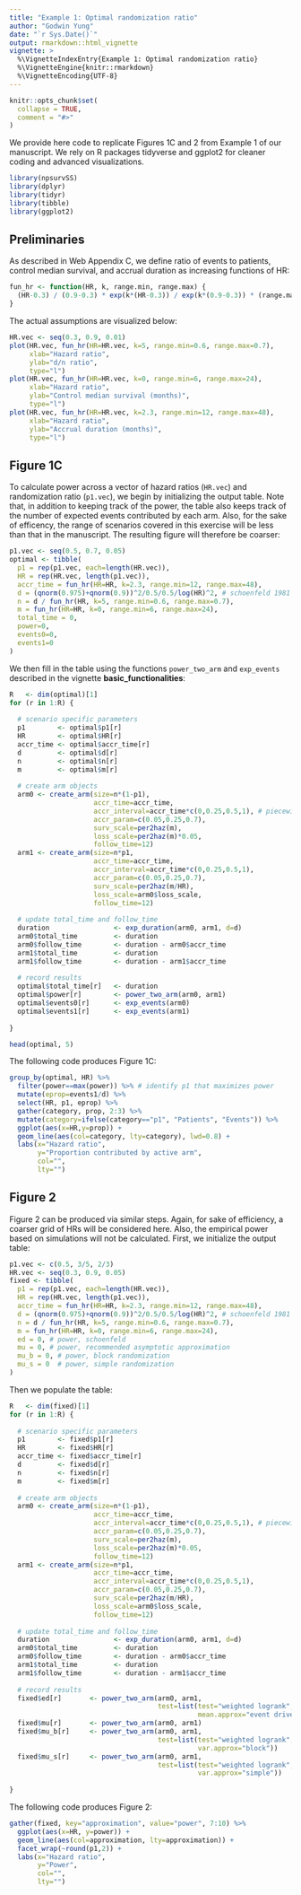 ```yaml
---
title: "Example 1: Optimal randomization ratio"
author: "Godwin Yung"
date: "`r Sys.Date()`"
output: rmarkdown::html_vignette
vignette: >
  %\VignetteIndexEntry{Example 1: Optimal randomization ratio}
  %\VignetteEngine{knitr::rmarkdown}
  %\VignetteEncoding{UTF-8}
---
```


```r
knitr::opts_chunk$set(
  collapse = TRUE,
  comment = "#>"
)
```

We provide here code to replicate Figures 1C and 2 from Example 1 of our manuscript. We rely on R packages tidyverse and ggplot2 for cleaner coding and advanced visualizations.

```r
library(npsurvSS)
library(dplyr)
library(tidyr)
library(tibble)
library(ggplot2)
```

## Preliminaries

As described in Web Appendix C, we define ratio of events to patients, control median survival, and accrual duration as increasing functions of HR:
```r
fun_hr <- function(HR, k, range.min, range.max) {
  (HR-0.3) / (0.9-0.3) * exp(k*(HR-0.3)) / exp(k*(0.9-0.3)) * (range.max-range.min) + range.min
}
```
The actual assumptions are visualized below:
```r
HR.vec <- seq(0.3, 0.9, 0.01)
plot(HR.vec, fun_hr(HR=HR.vec, k=5, range.min=0.6, range.max=0.7),
     xlab="Hazard ratio",
     ylab="d/n ratio",
     type="l")
plot(HR.vec, fun_hr(HR=HR.vec, k=0, range.min=6, range.max=24),
     xlab="Hazard ratio",
     ylab="Control median survival (months)",
     type="l")
plot(HR.vec, fun_hr(HR=HR.vec, k=2.3, range.min=12, range.max=48),
     xlab="Hazard ratio",
     ylab="Accrual duration (months)",
     type="l")
```

## Figure 1C
To calculate power across a vector of hazard ratios (`HR.vec`) and randomization ratio (`p1.vec`), we begin by initializing the output table. Note that, in addition to keeping track of the power, the table also keeps track of the number of expected events contributed by each arm. Also, for the sake of efficency, the range of scenarios covered in this exercise will be less than that in the manuscript. The resulting figure will therefore be coarser:
```r
p1.vec <- seq(0.5, 0.7, 0.05)
optimal <- tibble(
  p1 = rep(p1.vec, each=length(HR.vec)),
  HR = rep(HR.vec, length(p1.vec)),
  accr_time = fun_hr(HR=HR, k=2.3, range.min=12, range.max=48),
  d = (qnorm(0.975)+qnorm(0.9))^2/0.5/0.5/log(HR)^2, # schoenfeld 1981
  n = d / fun_hr(HR, k=5, range.min=0.6, range.max=0.7),
  m = fun_hr(HR=HR, k=0, range.min=6, range.max=24),
  total_time = 0,
  power=0,
  events0=0,
  events1=0
)
```
We then fill in the table using the functions `power_two_arm` and `exp_events` described in the vignette __basic_functionalities__:
```r
R   <- dim(optimal)[1]
for (r in 1:R) {
  
  # scenario specific parameters
  p1        <- optimal$p1[r]
  HR        <- optimal$HR[r]
  accr_time <- optimal$accr_time[r]
  d         <- optimal$d[r]
  n         <- optimal$n[r]
  m         <- optimal$m[r]
  
  # create arm objects
  arm0 <- create_arm(size=n*(1-p1),
                     accr_time=accr_time,
                     accr_interval=accr_time*c(0,0.25,0.5,1), # piecewise-uniform accrual
                     accr_param=c(0.05,0.25,0.7),
                     surv_scale=per2haz(m),
                     loss_scale=per2haz(m)*0.05,
                     follow_time=12)
  arm1 <- create_arm(size=n*p1,
                     accr_time=accr_time,
                     accr_interval=accr_time*c(0,0.25,0.5,1),
                     accr_param=c(0.05,0.25,0.7),
                     surv_scale=per2haz(m/HR),
                     loss_scale=arm0$loss_scale,
                     follow_time=12)
  
  # update total_time and follow_time
  duration                <- exp_duration(arm0, arm1, d=d)
  arm0$total_time         <- duration
  arm0$follow_time        <- duration - arm0$accr_time
  arm1$total_time         <- duration
  arm1$follow_time        <- duration - arm1$accr_time
  
  # record results
  optimal$total_time[r]   <- duration
  optimal$power[r]        <- power_two_arm(arm0, arm1)
  optimal$events0[r]      <- exp_events(arm0)
  optimal$events1[r]      <- exp_events(arm1)
  
}

head(optimal, 5)
```
The following code produces Figure 1C:
```r
group_by(optimal, HR) %>%
  filter(power==max(power)) %>% # identify p1 that maximizes power
  mutate(eprop=events1/d) %>%
  select(HR, p1, eprop) %>%
  gather(category, prop, 2:3) %>%
  mutate(category=ifelse(category=="p1", "Patients", "Events")) %>%
  ggplot(aes(x=HR,y=prop)) +
  geom_line(aes(col=category, lty=category), lwd=0.8) +
  labs(x="Hazard ratio", 
       y="Proportion contributed by active arm",
       col="",
       lty="")
```

## Figure 2
Figure 2 can be produced via similar steps. Again, for sake of efficiency, a coarser grid of HRs will be considered here. Also, the empirical power based on simulations will not be calculated. First, we initialize the output table:
```r
p1.vec <- c(0.5, 3/5, 2/3)
HR.vec <- seq(0.3, 0.9, 0.05)
fixed <- tibble(
  p1 = rep(p1.vec, each=length(HR.vec)),
  HR = rep(HR.vec, length(p1.vec)),
  accr_time = fun_hr(HR=HR, k=2.3, range.min=12, range.max=48),
  d = (qnorm(0.975)+qnorm(0.9))^2/0.5/0.5/log(HR)^2, # schoenfeld 1981
  n = d / fun_hr(HR, k=5, range.min=0.6, range.max=0.7),
  m = fun_hr(HR=HR, k=0, range.min=6, range.max=24),
  ed = 0, # power, schoenfeld
  mu = 0, # power, recommended asymptotic approximation
  mu_b = 0, # power, block randomization
  mu_s = 0  # power, simple randomization
)
```
Then we populate the table:
```r
R   <- dim(fixed)[1]
for (r in 1:R) {
  
  # scenario specific parameters
  p1        <- fixed$p1[r]
  HR        <- fixed$HR[r]
  accr_time <- fixed$accr_time[r]
  d         <- fixed$d[r]
  n         <- fixed$n[r]
  m         <- fixed$m[r]
  
  # create arm objects
  arm0 <- create_arm(size=n*(1-p1),
                     accr_time=accr_time,
                     accr_interval=accr_time*c(0,0.25,0.5,1), # piecewise-uniform accrual
                     accr_param=c(0.05,0.25,0.7),
                     surv_scale=per2haz(m),
                     loss_scale=per2haz(m)*0.05,
                     follow_time=12)
  arm1 <- create_arm(size=n*p1,
                     accr_time=accr_time,
                     accr_interval=accr_time*c(0,0.25,0.5,1),
                     accr_param=c(0.05,0.25,0.7),
                     surv_scale=per2haz(m/HR),
                     loss_scale=arm0$loss_scale,
                     follow_time=12)
  
  # update total_time and follow_time
  duration                <- exp_duration(arm0, arm1, d=d)
  arm0$total_time         <- duration
  arm0$follow_time        <- duration - arm0$accr_time
  arm1$total_time         <- duration
  arm1$follow_time        <- duration - arm1$accr_time
  
  # record results
  fixed$ed[r]       <- power_two_arm(arm0, arm1, 
                                     test=list(test="weighted logrank", 
                                               mean.approx="event driven"))
  fixed$mu[r]       <- power_two_arm(arm0, arm1)
  fixed$mu_b[r]     <- power_two_arm(arm0, arm1, 
                                     test=list(test="weighted logrank", 
                                               var.approx="block"))
  fixed$mu_s[r]     <- power_two_arm(arm0, arm1, 
                                     test=list(test="weighted logrank", 
                                               var.approx="simple"))
  
}
```
The following code produces Figure 2:
```r
gather(fixed, key="approximation", value="power", 7:10) %>%
  ggplot(aes(x=HR, y=power)) +
  geom_line(aes(col=approximation, lty=approximation)) +
  facet_wrap(~round(p1,2)) +
  labs(x="Hazard ratio",
       y="Power",
       col="",
       lty="")
```
